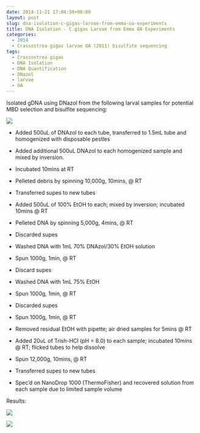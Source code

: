 ```yaml
---
date: 2014-11-21 17:04:50+00:00
layout: post
slug: dna-isolation-c-gigas-larvae-from-emma-oa-experiments
title: DNA Isolation - C.gigas Larvae from Emma OA Experiments
categories:
  - 2014
  - Crassostrea gigas larvae OA (2011) bisulfite sequencing
tags:
  - Crassostrea gigas
  - DNA Isolation
  - DNA Quantification
  - DNazol
  - larvae
  - OA
---
```


Isolated gDNA using DNazol from the following larval samples for potential MBD selection and bisulfite sequencing:

![](https://eagle.fish.washington.edu/Arabidopsis/20141121%20-%20Gigas%20larvae%20OA%20tubes.jpg)

- Added 500uL of DNAzol to each tube, transferred to 1.5mL tube and homogenized with disposable pestles

- Added additional 500uL DNAzol to each homogenized sample and mixed by inversion.

- Incubated 10mins at RT

- Pelleted debris by spinning 10,000g, 10mins, @ RT

- Transferred supes to new tubes

- Added 500uL of 100% EtOH to each; mixed by inversion; incubated 10mins @ RT

- Pelleted DNA by spinning 5,000g, 4mins, @ RT

- Discarded supes

- Washed DNA with 1mL 70% DNAzol/30% EtOH solution

- Spun 1000g, 1min, @ RT

- Discard supes

- Washed DNA with 1mL 75% EtOH

- Spun 1000g, 1min, @ RT

- Discarded supes

- Spun 1000g, 1min, @ RT

- Removed residual EtOH with pipette; air dried samples for 5mins @ RT

- Added 20uL of Trish-HCl (pH = 8.0) to each sample; incubated 10mins @ RT; flicked tubes to help dissolve

- Spun 12,000g, 10mins, @ RT

- Transferred supes to new tubes

- Spec'd on NanoDrop 1000 (ThermoFisher) and recovered solution from each sample due to limited sample volume

Results:

![](https://eagle.fish.washington.edu/Arabidopsis/20141121%20-%20Gigas%20larvae%20OA%20gDNA%20ODs-01.JPG)

![](https://eagle.fish.washington.edu/Arabidopsis/20141121%20-%20Gigas%20larvae%20OA%20gDNA%20ODs%20Plots.JPG)
